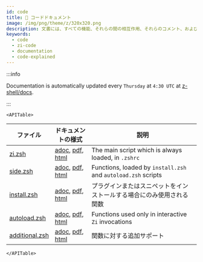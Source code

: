 ```yaml
---
id: code
title: 🔖 コードドキュメント
image: /img/png/theme/z/320x320.png
description: 文書には、すべての機能、それらの間の相互作用、それらのコメント、および機能が示されています。
keywords:
  - code
  - zi-code
  - documentation
  - code-explained
---
```


<!-- @format -->


:::info

Documentation is automatically updated every `Thursday` at `4:30 UTC` at [z-shell/docs][].

:::

```mdx-code-block
<APITable>
```

| ファイル                 | ドキュメントの様式                         | 説明                                                            |
| -------------------- | --------------------------------- | ------------------------------------------------------------- |
| [zi.zsh][2]          | [adoc][3], [pdf][4], [html][5]    | The main script which is always loaded, in `.zshrc`           |
| [side.zsh][6]        | [adoc][7], [pdf][8], [html][9]    | Functions, loaded by `install.zsh` and `autoload.zsh` scripts |
| [install.zsh][10]    | [adoc][11], [pdf][12], [html][13] | プラグインまたはスニペットをインストールする場合にのみ使用される関数                            |
| [autoload.zsh][14]   | [adoc][15], [pdf][16], [html][17] | Functions used only in interactive `Zi` invocations           |
| [additional.zsh][18] | [adoc][19], [pdf][20], [html][21] | 関数に対する追加サポート                                                  |

```mdx-code-block
</APITable>
```

<!-- end-of-file -->

<!-- links -->

<!-- external -->

[z-shell/docs]: https://github.com/z-shell/docs
[2]: https://github.com/z-shell/zi/blob/main/zi.zsh
[3]: https://github.com/z-shell/docs/blob/main/code/zsdoc/asciidoc/zi.zsh.adoc
[4]: https://github.com/z-shell/docs/blob/main/code/zsdoc/pdf/zi.zsh.pdf
[5]: https://z-shell.github.io/docs/code/html/zi.zsh.html
[6]: https://github.com/z-shell/zi/blob/main/lib/zsh/side.zsh
[7]: https://github.com/z-shell/docs/blob/main/code/zsdoc/asciidoc/side.zsh.adoc
[8]: https://github.com/z-shell/docs/blob/main/code/zsdoc/pdf/side.zsh.pdf
[9]: https://z-shell.github.io/docs/code/html/side.zsh.html
[10]: https://github.com/z-shell/zi/blob/main/lib/zsh/install.zsh
[11]: https://github.com/z-shell/docs/blob/main/code/zsdoc/asciidoc/install.zsh.adoc
[12]: https://github.com/z-shell/docs/blob/main/code/zsdoc/pdf/install.zsh.pdf
[13]: https://z-shell.github.io/docs/code/html/install.zsh.html
[14]: https://github.com/z-shell/zi/blob/main/lib/zsh/autoload.zsh
[15]: https://github.com/z-shell/docs/blob/main/code/zsdoc/asciidoc/autoload.zsh.adoc
[16]: https://github.com/z-shell/docs/blob/main/code/zsdoc/pdf/autoload.zsh.pdf
[17]: https://z-shell.github.io/docs/code/html/autoload.zsh.html
[18]: https://github.com/z-shell/zi/blob/main/lib/zsh/additional.zsh
[19]: https://github.com/z-shell/docs/blob/main/code/zsdoc/asciidoc/additional.zsh.adoc
[20]: https://github.com/z-shell/docs/blob/main/code/zsdoc/pdf/additional.zsh.pdf
[21]: https://z-shell.github.io/docs/code/html/additional.zsh.html
